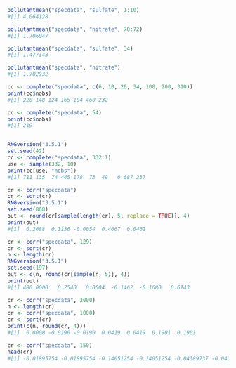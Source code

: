 ```r
pollutantmean("specdata", "sulfate", 1:10)
#[1] 4.064128

pollutantmean("specdata", "nitrate", 70:72)
#[1] 1.706047

pollutantmean("specdata", "sulfate", 34)
#[1] 1.477143

pollutantmean("specdata", "nitrate")
#[1] 1.702932

cc <- complete("specdata", c(6, 10, 20, 34, 100, 200, 310))
print(cc$nobs)
#[1] 228 148 124 165 104 460 232

cc <- complete("specdata", 54)
print(cc$nobs)
#[1] 219


RNGversion("3.5.1")  
set.seed(42)
cc <- complete("specdata", 332:1)
use <- sample(332, 10)
print(cc[use, "nobs"])
#[1] 711 135  74 445 178  73  49   0 687 237

cr <- corr("specdata")                
cr <- sort(cr)   
RNGversion("3.5.1")
set.seed(868)                
out <- round(cr[sample(length(cr), 5, replace = TRUE)], 4)
print(out)
#[1]  0.2688  0.1136 -0.0054  0.4667  0.0462

cr <- corr("specdata", 129)                
cr <- sort(cr)                
n <- length(cr)    
RNGversion("3.5.1")
set.seed(197)                
out <- c(n, round(cr[sample(n, 5)], 4))
print(out)
#[1] 486.0000   0.2540   0.0504  -0.1462  -0.1680   0.6143

cr <- corr("specdata", 2000)                
n <- length(cr)                
cr <- corr("specdata", 1000)                
cr <- sort(cr)
print(c(n, round(cr, 4)))
#[1]  0.0000 -0.0190 -0.0190  0.0419  0.0419  0.1901  0.1901

cr <- corr("specdata", 150)
head(cr)
#[1] -0.01895754 -0.01895754 -0.14051254 -0.14051254 -0.04389737 -0.04389737
```